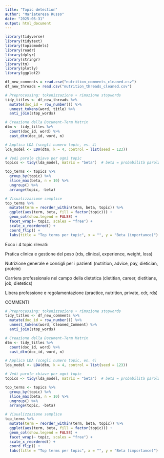 ```yaml
---
title: "Topic detection"
author: "Mariateresa Russo"
date: "2025-05-31"
output: html_document
---
```

```r
library(tidyverse)
library(tidytext)
library(topicmodels)
library(readr)
library(dplyr)
library(stringr)
library(tm)
library(plotly)
library(ggplot2)

df_new_comments = read.csv("nutrition_comments_cleaned.csv")
df_new_threads = read.csv("nutrition_threads_cleaned.csv")
```

```r

# Preprocessing: tokenizzazione + rimozione stopwords
tidy_titles <- df_new_threads %>%
  mutate(doc_id = row_number()) %>%
  unnest_tokens(word, title) %>%
  anti_join(stop_words)

# Creazione della Document-Term Matrix
dtm <- tidy_titles %>%
  count(doc_id, word) %>%
  cast_dtm(doc_id, word, n)

# Applica LDA (scegli numero topic, es. 4)
lda_model <- LDA(dtm, k = 4, control = list(seed = 123))

# Vedi parole chiave per ogni topic
topics <- tidy(lda_model, matrix = "beta")  # beta = probabilità parola|topic

top_terms <- topics %>%
  group_by(topic) %>%
  slice_max(beta, n = 10) %>%
  ungroup() %>%
  arrange(topic, -beta)

# Visualizzazione semplice
top_terms %>%
  mutate(term = reorder_within(term, beta, topic)) %>%
  ggplot(aes(term, beta, fill = factor(topic))) +
  geom_col(show.legend = FALSE) +
  facet_wrap(~ topic, scales = "free") +
  scale_x_reordered() +
  coord_flip() +
  labs(title = "Top terms per topic", x = "", y = "Beta (importance)")

```
Ecco i 4 topic rilevati:

Pratica clinica e gestione del peso
(rds, clinical, experience, weight, loss)

Nutrizione generale e consigli per i pazienti
(nutrition, advice, pay, dietician, protein)

Carriera professionale nel campo della dietetica
(dietitian, career, dietitians, job, dietetics)

Libera professione e regolamentazione
(practice, nutrition, private, cdr, rds)












COMMENTI
```r
# Preprocessing: tokenizzazione + rimozione stopwords
tidy_titles <- df_new_comments %>%
  mutate(doc_id = row_number()) %>%
  unnest_tokens(word, Cleaned_Comment) %>%
  anti_join(stop_words)

# Creazione della Document-Term Matrix
dtm <- tidy_titles %>%
  count(doc_id, word) %>%
  cast_dtm(doc_id, word, n)

# Applica LDA (scegli numero topic, es. 4)
lda_model <- LDA(dtm, k = 4, control = list(seed = 123))

# Vedi parole chiave per ogni topic
topics <- tidy(lda_model, matrix = "beta")  # beta = probabilità parola|topic

top_terms <- topics %>%
  group_by(topic) %>%
  slice_max(beta, n = 10) %>%
  ungroup() %>%
  arrange(topic, -beta)

# Visualizzazione semplice
top_terms %>%
  mutate(term = reorder_within(term, beta, topic)) %>%
  ggplot(aes(term, beta, fill = factor(topic))) +
  geom_col(show.legend = FALSE) +
  facet_wrap(~ topic, scales = "free") +
  scale_x_reordered() +
  coord_flip() +
  labs(title = "Top terms per topic", x = "", y = "Beta (importance)")
```


